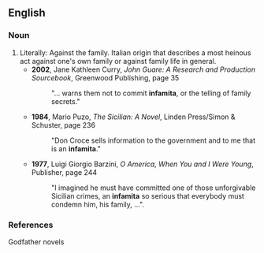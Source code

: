 ==English==
{{rfv}}
===Noun===
{{en-noun}}

# Literally: Against the family.  Italian origin that describes a most heinous act against one's own family or against family life in general.
#* '''2002''', Jane Kathleen Curry, ''John Guare: A Research and Production Sourcebook'', Greenwood Publishing, page 35
#*: "... warns them not to commit '''infamita''', or the telling of family secrets."
#* '''1984''', Mario Puzo, ''The Sicilian: A Novel'', Linden Press/Simon & Schuster, page 236
#*: "Don Croce sells information to the government and to me that is an '''infamita'''."
#* '''1977''', Luigi Giorgio Barzini, ''O America, When You and I Were Young'', Publisher, page 244
#*: "I imagined he must have committed one of those unforgivable Sicilian crimes, an '''infamita''' so serious that everybody must condemn him, his family, ...".

===References===
Godfather novels